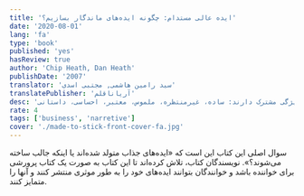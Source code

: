 ```yaml
---
title: 'ایده عالی مستدام: چگونه ایده‌های ماندگار بسازیم؟'
date: '2020-08-01'
lang: 'fa'
type: 'book'
published: 'yes'
hasReview: true
author: 'Chip Heath, Dan Heath'
publishDate: '2007'
translator: 'سید رامین هاشمی, مجتبی اسدی'
translatePublisher: 'آریاناقلم'
desc: 'ایده‌های بد می‌توانند بی‌نهایت ویژگی داشته باشند ولی ایده‌های ماندگار ۶ ویژگی مشترک دارند: ساده، غیرمنتظره، ملموس، معتبر، احساسی، داستانی.'
rate: 4
tags: ['business', 'narretive']
cover: './made-to-stick-front-cover-fa.jpg'
---
```


سوال اصلی این کتاب این است که «ایده‌های جذاب متولد شده‌اند یا اینکه جالب ساخته می‌شوند؟».
نویسندگان کتاب، تلاش کرده‌اند تا این کتاب به صورت یک کتاب پرورشی برای خواننده باشد و خوانندگان بتوانند ایده‌های خود را به طور موثری منتشر کنند و آنها را متمایز کنند.
